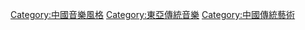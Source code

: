 [[Category:中國音樂風格|Category:中國音樂風格]]
[[Category:東亞傳統音樂|Category:東亞傳統音樂]]
[[Category:中國傳統藝術|Category:中國傳統藝術]]